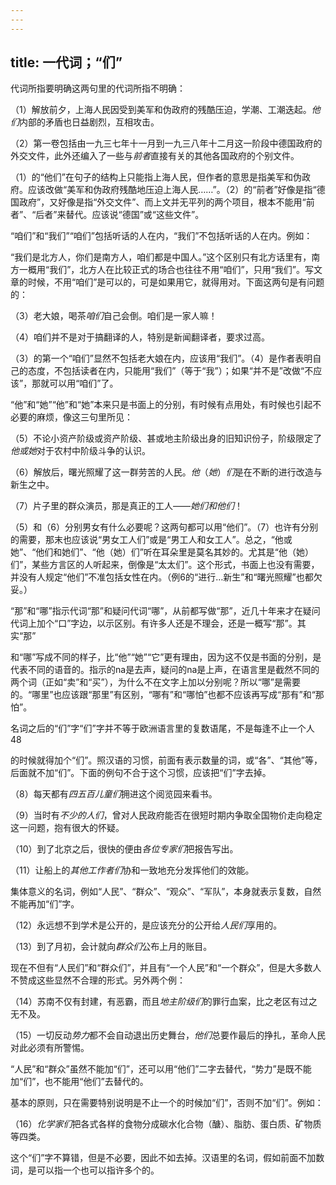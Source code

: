 ```yaml
---
---
---
```

title: 一代词；“们”
---



代词所指要明确这两句里的代词所指不明确：

（1）解放前夕，上海人民因受到美军和伪政府的残酷压迫，学潮、工潮迭起。*他们*内部的矛盾也日益剧烈，互相攻击。


（2）第一卷包括由一九三七年十一月到一九三八年十二月这一阶段中德国政府的外交文件，此外还编入了一些与*前者*直接有关的其他各国政府的个别文件。

（1）的“他们”在句子的结构上只能指上海人民，但作者的意思是指美军和伪政府。应该改做“美军和伪政府残酷地压迫上海人民……”。（2）的“前者”好像是指“德国政府”，又好像是指“外交文件”、而上文并无平列的两个项目，根本不能用“前者”、“后者”来替代。应该说“德国”或“这些文件”。

“咱们”和“我们”“咱们”包括听话的人在内，“我们”不包括听话的人在内。例如：

“我们是北方人，你们是南方人，咱们都是中国人。”这个区别只有北方话里有，南方一概用“我们”，北方人在比较正式的场合也往往不用“咱们”，只用“我们”。写文章的时候，不用“咱们”是可以的，可是如果用它，就得用对。下面这两句是有问题的：

（3）老大娘，喝茶*咱们*自己会倒。咱们是一家人嘛！

（4）咱们并不是对于搞翻译的人，特别是新闻翻译者，要求过高。

（3）的第一个“咱们”显然不包括老大娘在内，应该用“我们”。（4）是作者表明自己的态度，不包括读者在内，只能用“我们”（等于“我”）；如果“并不是”改做“不应该”，那就可以用“咱们”了。

“他”和“她”“他”和“她”本来只是书面上的分别，有时候有点用处，有时候也引起不必要的麻烦，像这三句里所见：

（5）不论小资产阶级或资产阶级、甚或地主阶级出身的旧知识份子，阶级限定了*他或她*对于农村中阶级斗争的认识。

（6）解放后，曙光照耀了这一群劳苦的人民。*他*（*她*）*们*是在不断的进行改造与新生之中。

（7）片子里的群众演员，那是真正的工人——*她们和他们*！

（5）和（6）分别男女有什么必要呢？这两句都可以用“他们”。（7）也许有分别的需要，那末也应该说“男女工人们”或是“男工人和女工人”。总之，“他或她”、“他们和她们”、“他（她）们”听在耳朵里是莫名其妙的。尤其是“他（她）们”，某些方言区的人听起来，倒像是“太太们”。这个形式，书面上也没有需要，并没有人规定“他们”不准包括女性在内。（例6的“进行…新生”和“曙光照耀”也都欠妥。）

“那”和“哪”指示代词“那”和疑问代词“哪”，从前都写做“那”，近几十年来才在疑问代词上加个“口”字边，以示区别。有许多人还是不理会，还是一概写“那”。其实“那”

和“哪”写成不同的样子，比“他”“她”“它”更有理由，因为这不仅是书面的分别，是代表不同的语音的。指示的na是去声，疑问的na是上声，在语言里是截然不同的两个词（正如“卖”和“买”），为什么不在文字上加以分别呢？所以“哪”是需要的。“哪里”也应该跟“那里”有区别，“哪有”和“哪怕”也都不应该再写成“那有”和“那怕”。

名词之后的“们”字“们”字并不等于欧洲语言里的复数语尾，不是每逢不止一个人48



的时候就得加个“们”。照汉语的习惯，前面有表示数量的词，或“各”、“其他”等，后面就不加“们”。下面的例句不合于这个习惯，应该把“们”字去掉。

（8）每天都有*四五百儿童们*拥进这个阅览园来看书。

（9）当时有*不少的人们*，曾对人民政府能否在很短时期内争取全国物价走向稳定这一问题，抱有很大的怀疑。

（10）到了北京之后，很快的便由*各位专家们*把报告写出。

（11）让船上的*其他工作者们*协和一致地充分发挥他们的效能。

集体意义的名词，例如“人民”、“群众”、“观众”、“军队”，本身就表示复数，自然不能再加“们”字。

（12）永远想不到学术是公开的，是应该充分的公开给*人民们*享用的。

（13）到了月初，会计就向*群众们*公布上月的账目。

现在不但有“人民们”和“群众们”，并且有“一个人民”和“一个群众”，但是大多数人不赞成这些显然不合理的形式。另外两个例：

（14）苏南不仅有封建，有恶霸，而且*地主阶级们*的罪行血案，比之老区有过之无不及。

（15）一切反动*势力*都不会自动退出历史舞台，*他们*总要作最后的挣扎，革命人民对此必须有所警惕。

“人民”和“群众”虽然不能加“们”，还可以用“他们”二字去替代，“势力”是既不能加“们”，也不能用“他们”去替代的。

基本的原则，只在需要特别说明是不止一个的时候加“们”，否则不加“们”。例如：

（16）*化学家们*把各式各样的食物分成碳水化合物（醣）、脂肪、蛋白质、矿物质等四类。

这个“们”字不算错，但是不必要，因此不如去掉。汉语里的名词，假如前面不加数词，是可以指一个也可以指许多个的。